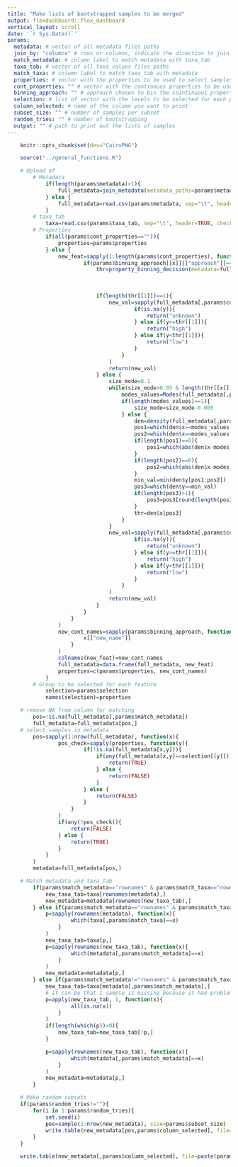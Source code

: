 ```yaml
---
title: "Make lists of bootstrapped samples to be merged"
output: flexdashboard::flex_dashboard
vertical_layout: scroll
date: '`r Sys.Date()`'
params:
  metadata: # vector of all metadata files paths
  join_by: "columns" # rows or columns, indicate the direction to join metadatas
  match_metadata: # column label to match metadata with taxa_tab
  taxa_tab: # vector of all taxa values files paths
  match_taxa: # column label to match taxa_tab with metadata
  properties: # vector with the properties to be used to select samples
  cont_properties: "" # vector with the continouos properties to be used to select samples
  binning_approach: "" # approach chosen to bin the cointinuous properties
  selection: # list of vector with the levels to be selected for each property
  column_selected: # name of the column you want to print
  subset_size: "" # number of samples per subset
  random_tries: "" # number of bootstrapping
  output: "" # path to print out the lists of samples
---
```


```r
	knitr::opts_chunk$set(dev="CairoPNG")
```


```r
	source("../general_functions.R")
```	

```r
	# Upload of
		# Metadata
			if(length(params$metadata)>1){
				full_metadata=join_metadata(metadata_paths=params$metadata, join_by=params$join, matching1="file_id", matching2="file_id")
			} else {
				full_metadata=read.csv(params$metadata, sep="\t", header=TRUE, check.names=FALSE, stringsAsFactors=FALSE)
			}		
		# taxa_tab
			taxa=read.csv(params$taxa_tab, sep="\t", header=TRUE, check.names=FALSE, stringsAsFactors=FALSE)
		# Properties
			if(all(params$cont_properties=="")){
				properties=params$properties
			} else {
				new_feat=sapply(1:length(params$cont_properties), function(x){
						if(params$binning_approach[[x]][["approach"]]=="property_binning_decision"){
							thr=property_binning_decision(metadata=full_metadata,
																							columns_to_be_tested=params$cont_properties[[x]], 
																							perc_thr=params$binning_approach[[x]][["perc_thr"]], 
																							perc_NA=params$binning_approach[[x]][["perc_NA"]])
							if(length(thr[[1]])==1){
								new_val=sapply(full_metadata[,params$cont_properties[[x]]], function(y){
										if(is.na(y)){
											return("unknown")
										} else if(y>=thr[[1]]){
											return("high")
										} else if(y<thr[[1]]){
											return("low")
										}
									}
								)
								return(new_val)
							} else {
								size_mode=0.1
								while(size_mode>0.05 & length(thr[[x]])>1){
									modes_values=Modes(full_metadata[,params$cont_properties[[x]]], min.size=size_mode)$modes
									if(length(modes_values)==1){
										size_mode=size_mode-0.005
									} else {
										den=density(full_metadata[,params$cont_properties[[x]]], na.rm=TRUE)
										pos1=which(den$x==modes_values[[1]])
										pos2=which(den$x==modes_values[[2]])
										if(length(pos1)==0){
											pos1=which(abs(den$x-modes_values[[1]])==min(abs(den$x-modes_values[[1]])))
										}
										if(length(pos2)==0){
											pos2=which(abs(den$x-modes_values[[2]])==min(abs(den$x-modes_values[[2]])))
										}
										min_val=min(den$y[pos1:pos2])
										pos3=which(den$y==min_val)
										if(length(pos3)>1){
											pos3=pos3[round(length(pos3)/2, 1)]
										}
										thr=den$x[pos3]
									}
								}
								new_val=sapply(full_metadata[,params$cont_properties[[x]]], function(y){
										if(is.na(y)){
											return("unknown")
										} else if(y>=thr[[1]]){
											return("high")
										} else if(y<thr[[1]]){
											return("low")
										}
									}
								)
								return(new_val)
							}
						}
					}
				)
				new_cont_names=sapply(params$binning_approach, function(x){
						x[["new_name"]]
					}
				)
				colnames(new_feat)=new_cont_names
				full_metadata=data.frame(full_metadata, new_feat)
				properties=c(params$properties, new_cont_names)
			}
		# Group to be selected for each feature
			selection=params$selection
			names(selection)=properties
```

```r
	# remove NA from column for matching
		pos=!is.na(full_metadata[,params$match_metadata])
		full_metadata=full_metadata[pos,]
	# select samples in metadata
		pos=sapply(1:nrow(full_metadata), function(x){
				pos_check=sapply(properties, function(y){
						if(!is.na(full_metadata[x,y])){
							if(any(full_metadata[x,y]==selection[[y]])){
								return(TRUE)
							} else {
								return(FALSE)
							}
						} else {
							return(FALSE)
						}	
					}
				)
				if(any(!pos_check)){
					return(FALSE)
				} else {
					return(TRUE)
				}
			}
		)
		metadata=full_metadata[pos,]
```

```r
	# Match metadata and taxa_tab
		if(params$match_metadata=="rownames" & params$match_taxa=="rownames"){
			new_taxa_tab=taxa[rownames(metadata),]
			new_metadata=metadata[rownames(new_taxa_tab),]
		} else if(params$match_metadata=="rownames" & params$match_taxa!="rownames"){
			p=sapply(rownames(metadata), function(x){
					which(taxa[,params$match_taxa]==x)
				}
			)
			new_taxa_tab=taxa[p,]
			p=sapply(rownames(new_taxa_tab), function(x){
					which(metadata[,params$match_metadata]==x)
				}
			)
			new_metadata=metadata[p,]
		} else if(params$match_metadata!="rownames" & params$match_taxa=="rownames"){
			new_taxa_tab=taxa[metadata[,params$match_metadata],]
			# It can be that 1 sample is missing because it had problems in running, so for that row it is returning NAs, I remove it
			p=apply(new_taxa_tab, 1, function(x){
					all(is.na(x))
				}
			)
			if(length(which(p))>0){
				new_taxa_tab=new_taxa_tab[!p,]
			}

			p=sapply(rownames(new_taxa_tab), function(x){
					which(metadata[,params$match_metadata]==x)
				}
			)
			new_metadata=metadata[p,]
		}
```

```r
	# Make random subsets
	if(params$random_tries!=""){
		for(i in 1:params$random_tries){
			set.seed(i)
			pos=sample(1:nrow(new_metadata), size=params$subset_size)
			write.table(new_metadata[pos,params$column_selected], file=paste(params$output, "_", params$subset_size, "random_", i, ".txt", sep=''), quote=FALSE, sep="\t", row.names=FALSE, col.names=FALSE)
		}
	}
```


```r
	write.table(new_metadata[,params$column_selected], file=paste(params$output, ".txt", sep=''), quote=FALSE, sep="\t", row.names=FALSE, col.names=FALSE)
```
